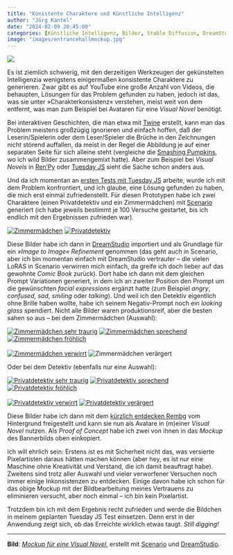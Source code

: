 ```yaml
---
title: "Konistente Charaktere und Künstliche Intelligenz"
author: "Jörg Kantel"
date: "2024-02-09 20:45:00"
categories: [Künstliche Intelligenz, Bilder, Stable Diffusion, DreamStudio, Scenario, Spieleprogrammierung, Interactive Fiction, Tuesday JS]
image: "images/entrancehallmockup.jpg"
---
```


[![](images/entrancehallmockup-b.jpg)](https://www.flickr.com/photos/schockwellenreiter/53518059577/)

Es ist ziemlich schwierig, mit den derzeitigen Werkzeugen der gekünstelten Intelligenzia wenigstens einigermaßen konsistente Charaktere zu generieren. Zwar gibt es auf YouTube eine große Anzahl von Videos, die behaupten, Lösungen für das Problem gefunden zu haben, jedoch ist das, was sie unter »Charakterkonsistenz« verstehen, meist weit von dem entfernt, was man zum Beispiel bei Avataren für eine *Visual Novel* benötigt.

Bei interaktiven Geschichten, die man etwa mit [Twine](http://cognitiones.kantel-chaos-team.de/multimedia/spieleprogrammierung/twine2.html) erstellt, kann man das Problem meistens großzügig ignorieren und einfach hoffen, daß der Leserin/Spielerin oder dem Leser/Spieler die Brüche in den Zeichnungen nicht störend auffallen, da meist in der Regel die Abbildung je auf einer separaten Seite für sich alleine steht (vergleiche die [Smashing Pumpkins](https://kantel.github.io/posts/2023111901_smashing_pumpkins_devlog_3/), wo ich wild Bilder zusammengemixt hatte). Aber zum Beispiel bei *Visual Novels* in [Ren'Py](http://cognitiones.kantel-chaos-team.de/multimedia/spieleprogrammierung/renpy.html) oder [Tuesday&nbsp;JS](http://cognitiones.kantel-chaos-team.de/multimedia/spieleprogrammierung/tuesdayjs.html) sieht die Sache schon anders aus.

Und da ich momentan an [ersten Tests mit Tuesday&nbsp;JS](https://kantel.github.io/posts/2024020801_tuesdayjs_update/) arbeite, wurde ich mit dem Problem konfrontiert, und ich glaube, eine Lösung gefunden zu haben, die mich erst einmal zufriedenstellt. Für diesen Prototypen habe ich zwei Charaktere (einen Privatdetektiv und ein Zimmermädchen) mit [Scenario](https://app.scenario.com/) generiert (ich habe jeweils bestimmt je 100 Versuche gestartet, bis ich endlich mit den Ergebnissen zufrieden war).

[![Zimmermädchen](images/maid_orig.jpg)](https://www.flickr.com/photos/schockwellenreiter/53515278291/){.lightbox}&nbsp;[![Privatdetektiv](images/priveye_orig.jpg)](https://www.flickr.com/photos/schockwellenreiter/53517612235/){.lightbox}

Diese Bilder habe ich dann in [DreamStudio](https://beta.dreamstudio.ai/generate) importiert und als Grundlage für ein *»Image to Image« Refinement* genommen (das geht auch in Scenario, aber ich bin momentan einfach mit DreamStudio vertrauter -- die vielen LoRAS in Scenario verwirren mich einfach, da greife ich doch lieber auf das gewohnte *Comic Book* zurück). Dort habe ich dann mit dem gleichen Prompt Variationen generiert, in dem ich an zweiter Position den Prompt um die gewünschten *facial expressions* ergänzt hatte (zum Beispiel *angry*, *confused*, *sad*, *smiling* oder *talking*). Und weil ich den Detektiv eigentlich ohne Brille haben wollte, habe ich seinem Negativ-Prompt noch ein *looking glass* spendiert. Nicht alle Bilder waren produktionsreif, aber die besten sahen so aus -- bei dem Zimmermädchen (Auswahl):

[![Zimmermädchen sehr traurig](images/maid01.jpg)](https://www.flickr.com/photos/schockwellenreiter/53519145519/){.lightbox}&nbsp;[![Zimmermädchen sprechend](images/maid02.jpg)](https://www.flickr.com/photos/schockwellenreiter/53519142594/){.lightbox}&nbsp;[![Zimmermädchen fröhlich](images/maid03.jpg)](https://www.flickr.com/photos/schockwellenreiter/53518827531/){.lightbox}<br /><br />
[![Zimmermädchen verwirrt](images/maid04.jpg)](https://www.flickr.com/photos/schockwellenreiter/53519248330/){.lightbox}&nbsp;[![Zimmermädchen verärgert](images/maid05.jpg)]{.lightbox}

Oder bei dem Detektiv (ebenfalls nur eine Auswahl):

[![Privatdetektiv sehr traurig](images/priveye01.jpg)](https://www.flickr.com/photos/schockwellenreiter/53519169229/){.lightbox}&nbsp;[![Privatdetektiv sprechend](images/priveye02.jpg)](https://www.flickr.com/photos/schockwellenreiter/53519168809/){.lightbox}&nbsp;[![Privatdetektiv fröhlich](images/priveye03.jpg)](https://www.flickr.com/photos/schockwellenreiter/53517964722/){.lightbox}<br /><br />
[![Privatdetektiv verwirrt](images/priveye04.jpg)](https://www.flickr.com/photos/schockwellenreiter/53519012558/){.lightbox}&nbsp;[![Privatdetektiv verärgert](images/priveye05.jpg)](https://www.flickr.com/photos/schockwellenreiter/53519156939/){.lightbox}

Diese Bilder habe ich dann mit dem [kürzlich entdecken Rembg](https://kantel.github.io/posts/2024020702_rembg/) vom Hintergrund freigestellt und kann sie nun als Avatare in (m)einer *Visual Novel* nutzen. Als *Proof of Concept* habe ich zwei von ihnen in das *Mockup* des Bannerbilds oben einkopiert.

Ich will ehrlich sein: Erstens ist es mit Sicherheit nicht das, was versierte Pixelartisten daraus hätten machen können (aber hey, es ist nur eine Maschine ohne Kreativität und Verstand, die ich damit beauftragt habe). Zweitens sind trotz aller Auswahl und vieler verworfener Versuchen noch immer einige Inkonsistenzen zu entdecken. Einige davon habe ich schon für das obige Mockup mit der Bildbearbeitung meines Vertrauens zu eliminieren versucht, aber noch einmal -- ich bin kein Pixelartist.

Trotzdem bin ich mit dem Ergebnis recht zufrieden und werde die Bildchen in meinem geplanten Tuesday&nbsp;JS Test einsetzen. Denn erst in der Anwendung zeigt sich, ob das Erreichte wirklich etwas taugt. *Still digging!*

---

**Bild**: *[Mockup für eine Visual Novel](https://www.flickr.com/photos/schockwellenreiter/53518059577/)*, erstellt mit [Scenario](http://cognitiones.kantel-chaos-team.de/technikgeschichte/rechnerundnetze/scenario.html) und [DreamStudio](https://beta.dreamstudio.ai/generate).